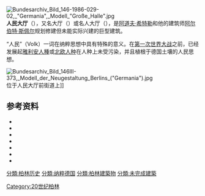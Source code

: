 {{expand|time=2015-08-29T09:15:47+00:00}}
{{no footnotes|time=2015-08-29T09:15:47+00:00}}
[[File:Bundesarchiv_Bild_146-1986-029-02,_"Germania",_Modell_"Große_Halle".jpg|thumb]]
'''人民大厅'''（{{lang-de|Volkshalle}}），又名大厅（{{lang|de|Große Halle}}）或名人大厅（{{lang|de|Ruhmeshalle}}），是[[阿道夫·希特勒|阿道夫·希特勒]]和他的建筑师[[阿尔伯特·斯佩尔|阿尔伯特·斯佩尔]]规划修建但未能实际兴建的巨型建筑。

“人民”（Volk）一词在纳粹思想中具有特殊的意义。在[[第一次世界大战|第一次世界大战]]之前，已经发展起[[雅利安人種|雅利安人種]]或[[北欧人种|北欧人种]]在人种上未受污染，并且植根于德国土壤的人民思想。

[[Image:Bundesarchiv_Bild_146III-373,_Modell_der_Neugestaltung_Berlins_("Germania").jpg|thumb]]位于人民大厅前街道上]]

==参考资料==
*{{cite book |title=Patis, Hitler et moi |last=Breker |first=Arno |authorlink= |coauthors= |year=1970 |publisher=Presses de la Cité |location=Paris |isbn= |page= |pages= |url= }}
*{{cite book |title=Ein anderer Hitler: Bericht seines Architekten: Erlebnisse, Gespräche, Reflexionen |last=Giesler |first=Hermann |authorlink= |coauthors= |year=1977 |edition=2nd |publisher=Druffel |location=Leoni am Starnberger See |isbn=380610820X |page= |pages= |url= }}
*{{cite book |title=Albert Speer: Plan de Berlin, 1937-1943 |last=Larsson |first=Lars Olof |authorlink= |coauthors= |year=1998 |publisher=Aam |location=[S.I.] |isbn=2871430349 |page= |pages= |url= }}
*{{cite book |title=[[The_Bunker|The Bunker]] |last=O'Donnell |first=James |authorlink= |coauthors= |year=1978 |publisher=Da Capo Press |location=New York |isbn=0306809583 |page= |pages= |url= }}
*{{cite book |title=Hitler's State Architecture: The Impact of Classical Antiquity |last=Scobie |first=Alexander |authorlink= |coauthors= |year=1990 |publisher=Pennsylvania State University Press |location=University Park |isbn=0271006919 |page= |pages= |url= }}
*{{cite book |title=Erinnerungen |last=Speer |first=Albert |authorlink= |coauthors= |year=1996 |publisher=Ullstein |location=Frankfurt am Main |isbn=3550076169 |page= |pages= |url= }}
*{{cite book |title=Inside The Third Reich |last=Speer |first=Albert |authorlink= |coauthors= |year=1970 |publisher=Macmillan |location=New York |isbn=0380000717 |page= |pages= |url=https://archive.org/details/insidethirdreich00spee}}

{{coord|52|31|14|N|13|22|19|E|display=title|region:DE-BE_type:landmark_source:dewiki}}

[[分類:柏林历史|分類:柏林历史]]
[[分類:纳粹德国|分類:纳粹德国]]
[[分類:柏林建築物|分類:柏林建築物]]
[[分類:未完成建築|分類:未完成建築]]
[[Category:20世纪柏林|Category:20世纪柏林]]